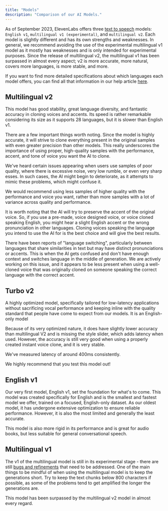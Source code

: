 ```yaml
---
title: "Models"
description: "Comparison of our AI Models."
---
```



As of September 2023, ElevenLabs offers three [text to speech](https://elevenlabs.io/text-to-speech) models: `English v1`, `multilingual v1 (experimental)`, and `multilingual v2`. Each model is slightly different and has its own strengths and weaknesses. In general, we recommend avoiding the use of the experimental multilingual v1 model as it mostly has weaknesses and is only intended for experimental purposes. Since the release of multilingual v2, the multilingual v1 has been surpassed in almost every aspect; v2 is more accurate, more natural, covers more languages, is more stable, and more.

If you want to find more detailed specifications about which languages each model offers, you can find all that information in our help article [here](https://help.elevenlabs.io/hc/en-us/articles/17883183930129-What-models-do-you-offer-and-what-is-the-difference-between-them-).


## Multilingual v2

This model has good stability, great language diversity, and fantastic accuracy in cloning voices and accents. Its speed is rather remarkable considering its size as it supports 28 languages, but it is slower than English v1.

There are a few important things worth noting. Since the model is highly accurate, it will strive to clone everything present in the original samples with even greater precision than other models. This really underscores the importance of using proper, high-quality samples with the performance, accent, and tone of voice you want the AI to clone.

We've heard certain issues appearing when users use samples of poor quality, where there is excessive noise, very low rumble, or even very sharp esses. In such cases, the AI might begin to deteriorate, as it attempts to mimic these problems, which might confuse it.

We would recommend using less samples of higher quality with the performance and voice you want, rather than more samples with a lot of variance across quality and performance.

It is worth noting that the AI will try to preserve the accent of the original voice. So, if you use a pre-made, voice designed voice, or voice cloned speaking English, you might hear a slight English accent or the wrong pronunciation in other languages. Cloning voices speaking the language you intend to use the AI for is the best choice and will give the best results.

There have been reports of "language switching", particularly between languages that share similarities in text but may have distinct pronunciations or accents. This is when the AI gets confused and don't have enough context and switches language in the middle of generation. We are actively working on this issue, and it appears to be less present when using a well-cloned voice that was originally cloned on someone speaking the correct language with the correct accent.


## Turbo v2

A highly optimized model, specifically tailored for low-latency applications without sacrificing vocal performance and keeping inline with the quality standard that people have come to expect from our models. It is an English-only model

Because of its very optimized nature, it does have slightly lower accuracy than multilingual V2 and is missing the style slider, which adds latency when used. However, the accuracy is still very good when using a properly created instant voice clone, and it is very stable.

We've measured latency of around 400ms consistently.

We highly recommend that you test this model out!


## English v1

Our very first model, English v1, set the foundation for what's to come. This model was created specifically for English and is the smallest and fastest model we offer, trained on a focused, English-only dataset. As our oldest model, it has undergone extensive optimization to ensure reliable performance. However, it is also the most limited and generally the least accurate.

This model is also more rigid in its performance and is great for audio books, but less suitable for general conversational speech.


## Multilingual v1

The v1 of the multilingual model is still in its experimental stage - there are still [bugs and refinements](https://docs.elevenlabs.io/troubleshooting) that need to be addressed. One of the main things to be mindful of when using the multilingual model is to keep the generations short. Try to keep the text chunks below 800 characters if possible, as some of the problems tend to get amplified the longer the generations are.

This model has been surpassed by the multilingual v2 model in almost every regard.
